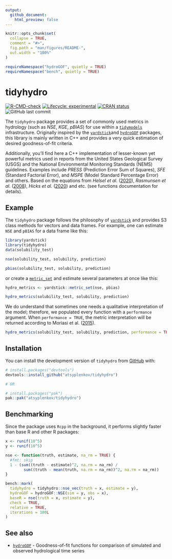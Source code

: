 ---
output:
  github_document:
    html_preview: false
---

<!-- README.md is generated from README.Rmd. Please edit that file -->

```{r, include = FALSE}
knitr::opts_chunk$set(
  collapse = TRUE,
  comment = "#>",
  fig.path = "man/figures/README-",
  out.width = "100%"
)

requireNamespace("hydroGOF", quietly = TRUE)
requireNamespace("bench", quietly = TRUE)
```

# tidyhydro

<!-- badges: start -->
[![R-CMD-check](https://github.com/atsyplenkov/tidyhydro/actions/workflows/R-CMD-check.yaml/badge.svg)](https://github.com/atsyplenkov/tidyhydro/actions/workflows/R-CMD-check.yaml)
[![Lifecycle: experimental](https://img.shields.io/badge/lifecycle-experimental-orange.svg)](https://lifecycle.r-lib.org/articles/stages.html#experimental)
[![CRAN status](https://www.r-pkg.org/badges/version/tidyhydro)](https://CRAN.R-project.org/package=tidyhydro)
![GitHub last commit](https://img.shields.io/github/last-commit/atsyplenkov/tidyhydro)
<!-- badges: end -->

The `tidyhydro` package provides a set of commonly used metrics in hydrology (such as _NSE_, _KGE_, _pBIAS_) for use within a [`tidymodels`](https://www.tidymodels.org/) infrastructure. Originally inspired by the [`yardstick`](https://github.com/tidymodels/yardstick/tree/main)and [`hydroGOF`](https://github.com/hzambran/hydroGOF) packages, this library is mainly written in C++ and provides a very quick estimation of desired goodness-of-fit criteria.

Additionally, you'll find here a C++ implementation of lesser-known yet powerful metrics used in reports from the United States Geological Survey (USGS) and the National Environmental Monitoring Standards (NEMS) guidelines. Examples include _PRESS_ (Prediction Error Sum of Squares), _SFE_ (Standard Factorial Error), and _MSPE_ (Model Standard Percentage Error) and others. Based on the equations from _Helsel et al._ ([2020](http://pubs.er.usgs.gov/publication/tm4A3)), _Rasmunsen et al._ ([2008](https://pubs.usgs.gov/tm/tm3c4/)), _Hicks et al._ ([2020](https://www.nems.org.nz/documents/suspended-sediment)) and etc. (see functions documentation for details).

## Example
The `tidyhydro` package follows the philosophy of [`yardstick`](https://github.com/tidymodels/yardstick/tree/main) and provides S3 class methods for vectors and data frames. For example, one can estimate `NSE` and `pBIAS` for a data frame like this:

```{r example}
library(yardstick)
library(tidyhydro)
data(solubility_test)

nse(solubility_test, solubility, prediction)

pbias(solubility_test, solubility, prediction)
```

or create a [`metric_set`](https://yardstick.tidymodels.org/reference/metric_set.html) and estimate several parameters at once like this:

```{r metricset}
hydro_metrics <- yardstick::metric_set(nse, pbias)

hydro_metrics(solubility_test, solubility, prediction)
```

We do understand that sometimes one needs a qualitative interpretation of the model; therefore, we populated every function with a `performance` argument. When `performance = TRUE`, the metric interpretation will be returned according to Moriasi et al. ([2015](https://elibrary.asabe.org/abstract.asp?aid=46548&t=3&dabs=Y&redir=&redirType=)).

```{r interpretation}
hydro_metrics(solubility_test, solubility, prediction, performance = TRUE)
```

## Installation

You can install the development version of `tidyhydro` from [GitHub](https://github.com/atsyplenkov/tidyhydro) with:

``` r
# install.packages("devtools")
devtools::install_github("atsyplenkov/tidyhydro")

# OR

# install.packages("pak")
pak::pak("atsyplenkov/tidyhydro")
```

## Benchmarking
Since the package uses `Rcpp` in the background, it performs slightly faster than base R and other R packages:
```{r benchmarking}
x <- runif(10^5)
y <- runif(10^5)

nse <- function(truth, estimate, na_rm = TRUE) {
  #fmt: skip
  1 - (sum((truth - estimate)^2, na.rm = na_rm) /
        sum((truth - mean(truth, na.rm = na_rm))^2, na.rm = na_rm))
}

bench::mark(
  tidyhydro = tidyhydro::nse_vec(truth = x, estimate = y),
  hydroGOF = hydroGOF::NSE(sim = y, obs = x),
  baseR = nse(truth = x, estimate = y),
  check = TRUE,
  relative = TRUE,
  iterations = 100L
)
```

## See also
- [`hydroGOF`](https://github.com/hzambran/hydroGOF) - Goodness-of-fit functions for comparison of simulated and observed hydrological time series
